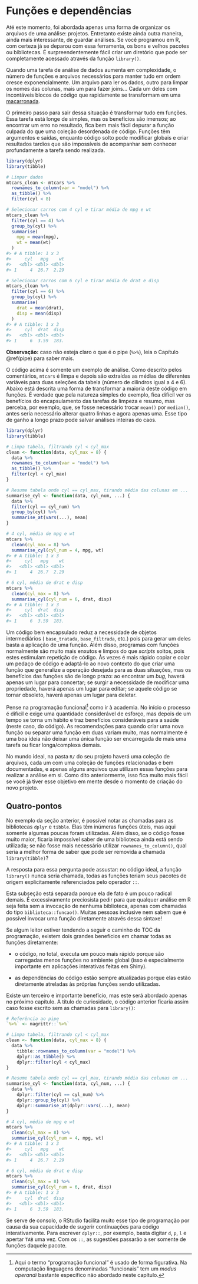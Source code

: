 # Funções e dependências {#funcoes-deps}

Até este momento, foi abordada apenas uma forma de organizar os arquivos de uma
análise: projetos. Entretanto existe ainda outra maneira, ainda mais
interessante, de guardar análises. Se você programou em R, com certeza já se
deparou com essa ferramenta, os bons e velhos pacotes ou bibliotecas. É
surpreendentemente fácil criar um diretório que pode ser completamente acessado
através da função `library()`.

Quando uma tarefa de análise de dados aumenta em complexidade, o número de
funções e arquivos necessários para manter tudo em ordem cresce
exponencialmente. Um arquivo para ler os dados, outro para limpar os nomes das
colunas, mais um para fazer joins... Cada um deles com incontáveis blocos de
código que rapidamente se transformam em uma
[macarronada](https://pt.wikipedia.org/wiki/C%C3%B3digo_espaguete).

O primeiro passo para sair dessa situação é transformar tudo em funções. Essa
tarefa está longe de simples, mas os benefícios são imensos; ao encontrar um
erro no resultado, fica bem mais fácil depurar a função culpada do que uma
coleção desordenada de código. Funções têm argumentos e saídas, enquanto código
solto pode modificar globais e criar resultados tardios que são impossíveis de
acompanhar sem conhecer profundamente a tarefa sendo realizada.

```r
library(dplyr)
library(tibble)

# Limpar dados
mtcars_clean <- mtcars %>%
  rownames_to_column(var = "model") %>%
  as_tibble() %>%
  filter(cyl < 8)

# Selecionar carros com 4 cyl e tirar média de mpg e wt
mtcars_clean %>%
  filter(cyl == 4) %>%
  group_by(cyl) %>%
  summarise(
    mpg = mean(mpg),
    wt = mean(wt)
  )
#> # A tibble: 1 x 3
#>     cyl   mpg    wt
#>   <dbl> <dbl> <dbl>
#> 1     4  26.7  2.29

# Selecionar carros com 6 cyl e tirar média de drat e disp
mtcars_clean %>%
  filter(cyl == 6) %>%
  group_by(cyl) %>%
  summarise(
    drat = mean(drat),
    disp = mean(disp)
  )
#> # A tibble: 1 x 3
#>     cyl  drat  disp
#>   <dbl> <dbl> <dbl>
#> 1     6  3.59  183.
```

**Observação:** caso não esteja claro o que é o pipe (`%>%`), leia o Capítulo
\@ref(pipe) para saber mais.

O código acima é somente um exemplo de análise. Como descrito pelos comentários,
`mtcars` é limpa e depois são extraídas as médias de diferentes variáveis para
duas seleções da tabela (número de cilindros igual a 4 e 6). Abaixo está
descrita uma forma de transformar a maioria deste código em funções. É verdade
que pela natureza simples do exemplo, fica difícil ver os benefícios do
encapsulamento das tarefas de limpeza e resumo, mas perceba, por exemplo, que,
se fosse necessário trocar `mean()` por `median()`, antes seria necessário
alterar quatro linhas e agora apenas uma. Esse tipo de ganho a longo prazo pode
salvar análises inteiras do caos.

```r
library(dplyr)
library(tibble)

# Limpa tabela, filtrando cyl < cyl_max
clean <- function(data, cyl_max = 8) {
  data %>%
  rownames_to_column(var = "model") %>%
  as_tibble() %>%
  filter(cyl < cyl_max)
}

# Resume tabela onde cyl == cyl_max, tirando média das colunas em ...
summarise_cyl <- function(data, cyl_num, ...) {
  data %>%
  filter(cyl == cyl_num) %>%
  group_by(cyl) %>%
  summarise_at(vars(...), mean)
}

# 4 cyl, média de mpg e wt
mtcars %>%
  clean(cyl_max = 8) %>%
  summarise_cyl(cyl_num = 4, mpg, wt)
#> # A tibble: 1 x 3
#>     cyl   mpg    wt
#>   <dbl> <dbl> <dbl>
#> 1     4  26.7  2.29

# 6 cyl, média de drat e disp
mtcars %>%
  clean(cyl_max = 8) %>%
  summarise_cyl(cyl_num = 6, drat, disp)
#> # A tibble: 1 x 3
#>     cyl  drat  disp
#>   <dbl> <dbl> <dbl>
#> 1     6  3.59  183.
```

Um código bem encapsulado reduz a necessidade de objetos intermediários (
`base_tratada`, `base_filtrada`, etc.) pois para gerar um deles basta a
aplicação de uma função. Além disso, programas com funções normalmente são muito
mais enxutos e limpos do que *scripts* soltos, pois estes estimulam repetição de
código. Às vezes é mais rápido copiar e colar um pedaço de código e adaptá-lo ao
novo contexto do que criar uma função que generalize a operação desejada para as
duas situações, mas os benefícios das funções são de longo prazo: ao encontrar
um *bug*, haverá apenas um lugar para concertar; se surgir a necessidade de
modificar uma propriedade, haverá apenas um lugar para editar; se aquele código
se tornar obsoleto, haverá apenas um lugar para deletar.

Pense na programação funcional[^3] como ir à academia. No início o processo é
difícil e exige uma quantidade considerável de esforço, mas depois de um tempo
se torna um hábito e traz benefícios consideráveis para a saúde (neste caso, do
código). As recomendações para quando criar uma nova função ou separar uma
função em duas variam muito, mas normalmente é uma boa ideia não deixar uma
única função ser encarregada de mais uma tarefa ou ficar longa/complexa demais.

[^3]: Aqui o termo "programação funcional" é usado de forma figurativa. Na
computação linguagens denominadas "funcionais" tem um *modus operandi* bastante
específico não abordado neste capítulo.

No mundo ideal, na pasta `R/` do seu projeto haverá uma coleção de arquivos,
cada um com uma coleção de funções relacionadas e bem documentadas, e apenas
alguns arquivos que utilizam essas funções para realizar a análise em si. Como
dito anteriormente, isso fica muito mais fácil se você já tiver esse objetivo em
mente desde o momento de criação do novo projeto.

## Quatro-pontos

No exemplo da seção anterior, é possível notar as chamadas para as bibliotecas
`dplyr` e `tibble`. Elas têm inúmeras funções úteis, mas aqui somente algumas
poucas foram utilizadas. Além disso, se o código fosse muito maior, ficaria
impossível saber de uma biblioteca ainda está sendo utilizada; se não fosse mais
necessário utilizar `rownames_to_column()`, qual seria a melhor forma de saber
que pode ser removida a chamada `library(tibble)`?

A resposta para essa pergunta pode assustar: no código ideal, a função
`library()` nunca seria chamada, todas as funções teriam seus pacotes de origem
explicitamente referenciados pelo operador `::`.

Esta subseção está separada porque ela de fato é um pouco radical demais. É
excessivamente preciosista pedir para que qualquer análise em R seja feita sem
a invocação de nenhuma biblioteca, apenas com chamadas do tipo
`biblioteca::funcao()`. Muitas pessoas inclusive nem sabem que é possível
invocar uma função diretamente através dessa sintaxe!

Se algum leitor estiver tendendo a seguir o caminho do TOC da programação,
existem dois grandes benefícios em chamar todas as funções diretamente:

- o código, no total, executa um pouco mais rápido porque são carregadas menos
funções no ambiente global (isso é especialmente importante em aplicações
interativas feitas em Shiny).

- as dependências do código estão sempre atualizadas porque elas estão
diretamente atreladas às próprias funções sendo utilizadas.

Existe um terceiro e importante benefício, mas este será abordado apenas no
próximo capítulo. A título de curiosidade, o código anterior ficaria assim caso
fosse escrito sem as chamadas para `library()`:

```r
# Referência ao pipe
`%>%` <- magrittr::`%>%`

# Limpa tabela, filtrando cyl < cyl_max
clean <- function(data, cyl_max = 8) {
  data %>%
    tibble::rownames_to_column(var = "model") %>%
    dplyr::as_tibble() %>%
    dplyr::filter(cyl < cyl_max)
}

# Resume tabela onde cyl == cyl_max, tirando média das colunas em ...
summarise_cyl <- function(data, cyl_num, ...) {
  data %>%
    dplyr::filter(cyl == cyl_num) %>%
    dplyr::group_by(cyl) %>%
    dplyr::summarise_at(dplyr::vars(...), mean)
}

# 4 cyl, média de mpg e wt
mtcars %>%
  clean(cyl_max = 8) %>%
  summarise_cyl(cyl_num = 4, mpg, wt)
#> # A tibble: 1 x 3
#>     cyl   mpg    wt
#>   <dbl> <dbl> <dbl>
#> 1     4  26.7  2.29

# 6 cyl, média de drat e disp
mtcars %>%
  clean(cyl_max = 8) %>%
  summarise_cyl(cyl_num = 6, drat, disp)
#> # A tibble: 1 x 3
#>     cyl  drat  disp
#>   <dbl> <dbl> <dbl>
#> 1     6  3.59  183.
```

Se serve de consolo, o RStudio facilita muito esse tipo de programação por causa
da sua capacidade de sugerir continuações para código interativamente. Para
escrever `dplyr::`, por exemplo, basta digitar `d`, `p`, `l` e apertar `TAB` uma
vez. Com os `::`, as sugestões passarão a ser somente de funções daquele pacote.

